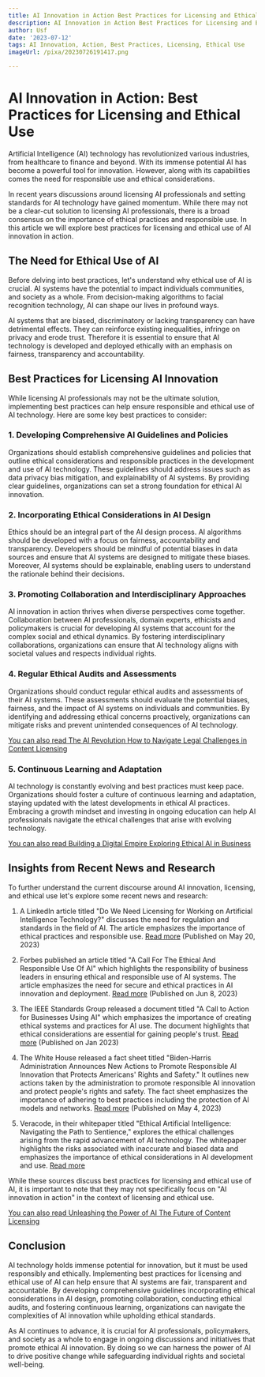 ```yaml
---
title: AI Innovation in Action Best Practices for Licensing and Ethical Use
description: AI Innovation in Action Best Practices for Licensing and Ethical Use
author: Usf
date: '2023-07-12'
tags: AI Innovation, Action, Best Practices, Licensing, Ethical Use
imageUrl: /pixa/20230726191417.png

---
```

# AI Innovation  in Action: Best Practices  for Licensing and Ethical Use

Artificial Intelligence (AI) technology  has revolutionized  various industries, from healthcare to finance  and beyond. With its immense potential AI has become a powerful  tool for  innovation. However, along with its capabilities comes the need for responsible use and ethical considerations.

In recent  years discussions around licensing AI professionals and setting standards for AI technology have gained momentum. While  there  may not be a clear-cut solution to licensing AI professionals, there is a broad consensus on the importance of ethical practices and responsible use. In this article  we will explore best practices for licensing and ethical use of  AI innovation in action.

## The Need for Ethical Use of AI

Before delving into  best practices, let's understand why ethical use of AI is crucial. AI systems have the  potential to impact individuals communities, and society as a whole. From decision-making algorithms to facial recognition technology, AI  can shape our  lives in profound ways.

AI systems  that are biased,  discriminatory or lacking transparency can have  detrimental effects. They  can  reinforce existing inequalities, infringe on privacy  and erode trust. Therefore it is essential to ensure that AI technology is  developed  and deployed  ethically with  an emphasis on fairness, transparency and accountability.

## Best Practices for Licensing AI  Innovation

While licensing AI professionals may not be the ultimate solution, implementing best practices can help ensure responsible and ethical use of AI  technology. Here are some key best  practices to consider:

### 1. Developing Comprehensive  AI Guidelines and Policies

Organizations should establish comprehensive guidelines and policies that outline ethical considerations and responsible practices in the  development  and use of AI technology.  These guidelines should address issues such as data privacy bias  mitigation, and explainability of AI systems. By providing clear guidelines, organizations can set a strong foundation for ethical AI innovation.

###  2. Incorporating  Ethical  Considerations in AI Design

Ethics should be an integral part of the AI design process. AI algorithms should be developed with  a focus on fairness, accountability and transparency. Developers should be mindful of potential biases in data sources and ensure that AI systems are designed to mitigate these biases. Moreover, AI systems should  be explainable, enabling users to understand the rationale behind their decisions.

### 3. Promoting Collaboration and Interdisciplinary Approaches

AI innovation in action thrives when diverse perspectives come together.  Collaboration between  AI professionals, domain experts, ethicists and policymakers is crucial for developing AI systems that account for the complex social and ethical dynamics. By fostering interdisciplinary collaborations, organizations can ensure that AI technology aligns with societal values and respects individual  rights.

### 4. Regular Ethical Audits  and  Assessments

Organizations  should conduct regular ethical audits and assessments of their AI systems. These assessments should evaluate the potential biases, fairness, and the impact of  AI systems on individuals and communities. By identifying  and addressing ethical concerns proactively, organizations can mitigate risks and prevent unintended  consequences of AI technology.

[You can also read The AI Revolution How to Navigate Legal Challenges in Content Licensing](The%20AI%20Revolution%20How%20to%20Navigate%20Legal%20Challenges%20in%20Content%20Licensing)


### 5. Continuous Learning and Adaptation

AI technology is constantly evolving and best practices must keep pace. Organizations  should foster a culture of continuous learning and adaptation, staying updated with the latest  developments in ethical AI practices. Embracing a growth mindset and investing in  ongoing education can help AI professionals navigate the ethical challenges that arise with evolving  technology.

[You can also read Building a Digital Empire Exploring Ethical AI in Business](Building%20a%20Digital%20Empire%20Exploring%20Ethical%20AI%20in%20Business)


## Insights from Recent News and Research

To further understand the current discourse around AI innovation, licensing, and ethical use let's explore  some recent news and research:

1. A LinkedIn article titled "Do We  Need Licensing for Working on Artificial  Intelligence Technology?" discusses the need for regulation and standards in the field of  AI. The  article emphasizes the  importance of ethical practices  and responsible use. [Read more](https://www.linkedin.com/pulse/do-we-need-licensing-working-artificial-intelligence-kathirvel) (Published on May 20,  2023)

2. Forbes published  an article titled "A Call For The Ethical  And Responsible Use Of AI"  which highlights the responsibility of business leaders in ensuring ethical and responsible use of AI  systems. The article emphasizes the  need for secure and  ethical  practices in AI innovation and deployment. [Read more](https://www.forbes.com/sites/forbestechcouncil/2023/06/08/a-call-for-the-ethical-and-responsible-use-of-ai/?sh=24a5fc966dbf) (Published  on Jun 8, 2023)

3.  The IEEE Standards Group released a document titled "A Call to Action for Businesses Using AI" which  emphasizes the importance of creating  ethical systems and practices for AI use.  The document highlights that ethical considerations are  essential for gaining people's trust. [Read more](https://sagroups.ieee.org/global-initiative/wp-content/uploads/sites/542/2023/01/ead-for-business.pdf) (Published on Jan 2023)

4. The White House released a fact sheet titled "Biden-Harris Administration Announces New Actions  to Promote Responsible AI Innovation that Protects Americans' Rights and Safety." It outlines new actions taken by the administration to promote  responsible AI innovation  and  protect people's rights and safety. The fact sheet emphasizes the importance of adhering to best practices including the protection of  AI models and networks. [Read more](https://www.whitehouse.gov/briefing-room/statements-releases/2023/05/04/fact-sheet-biden-harris-administration-announces-new-actions-to-promote-responsible-ai-innovation-that-protects-americans-rights-and-safety/) (Published on May 4, 2023)

5. Veracode, in their whitepaper titled "Ethical Artificial Intelligence: Navigating the Path to Sentience," explores the ethical challenges  arising from the rapid advancement of AI technology. The whitepaper highlights the risks associated with inaccurate and biased data and emphasizes the importance of ethical considerations in AI development and use. [Read more](https://www.veracode.com/sites/default/files/pdf/resources/whitepapers/ethical-artificial-intelligence-navigating-the-path-to-sentience.pdf)

While  these sources  discuss best practices for licensing and ethical use of AI,  it is important to note that they may not specifically  focus on "AI  innovation in action"  in the context of licensing and ethical use.

[You can also  read Unleashing the Power of  AI The Future of Content Licensing](Unleashing%20the%20Power%20of%20AI%20The%20Future%20of%20Content%20Licensing)


## Conclusion

AI technology  holds immense potential for  innovation, but it must be used responsibly and ethically. Implementing best practices for licensing  and ethical  use of AI can help ensure that AI systems are fair, transparent  and accountable. By developing comprehensive guidelines  incorporating ethical considerations in AI design, promoting collaboration, conducting ethical audits, and fostering continuous learning, organizations can navigate the complexities  of AI innovation while upholding ethical standards.

As AI continues to advance, it is crucial for  AI professionals, policymakers, and society as a  whole to engage in ongoing discussions and initiatives that promote ethical  AI innovation. By doing  so we can  harness the power of AI  to drive positive change while safeguarding individual rights and  societal well-being.